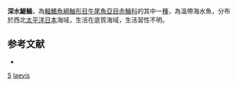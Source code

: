 {{Speciesbox
| taxon = Bambradon laevis
| binomial_authority = [[Nyström|Nyström]], 1887
| status = NE
| status_system = IUCN3.1
| synonyms = *''Bembras laevis'', <small>Nyström, 1887</small>
}}

'''深水鯷鯒'''，為[[輻鰭魚綱|輻鰭魚綱]][[鮋形目|鮋形目]][[牛尾魚亞目|牛尾魚亞目]][[赤鯒科|赤鯒科]]的其中一[[種|種]]，為溫帶海水魚，分布於西北[[太平洋|太平洋]][[日本|日本]]海域，生活在底質海域，生活習性不明。

==参考文献==
*{{FishBase_species|genus=Bambradon|species=laevis|year=2014|month=7}}

{{鮋形目小作品}}

{{Taxonbar}}
[[Category:_1887年描述的鱼类|S]]
[[Category:鯷鯒屬|laevis]]